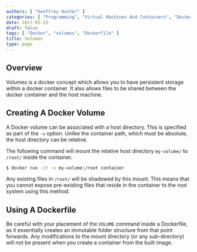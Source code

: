 ```yaml
---
authors: [ "Geoffrey Hunter" ]
categories: [ "Programming", "Virtual Machines And Containers", "Docker" ]
date: 2017-05-23
draft: false
tags: [ "Docker", "volumes", "Dockerfile" ]
title: Volumes
type: page
---
```



<h2>Overview</h2>

<p>Volumes is a docker concept which allows you to have persistent storage within a docker container. It also allows files to be shared between the docker container and the host machine.</p>

<h2>Creating A Docker Volume</h2>

<p>A Docker volume can be associated with a host directory. This is specified as part of the <code>-v</code> option. Unlike the container path, which must be absolute, the host directory can be relative.</p>

<p>The following command will mount the relative host directory <code>my-volume/</code> to <code>/root/</code> inside the container.</p>

```bash
$ docker run -it -v my-volume:/root container
```

<Aside type="note">
Any existing files in <code>/root/</code> will be shadowed by this mount. This means that you cannot expose pre-existing files that reside in the container to the root system using this method.
</Aside>

## Using A Dockerfile

Be careful with your placement of the `VOLUME` command inside a Dockerfile, as it essentially creates an immutable folder structure from that point forwards. Any modifications to the mount directory (or any sub-directory) will not be present when you create a container from the built image.